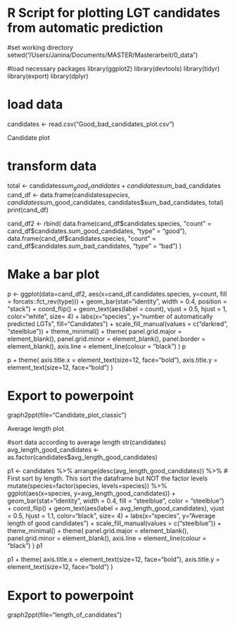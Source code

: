 # R Script for plotting LGT candidates from automatic prediction


#set working directory
setwd("/Users/Janina/Documents/MASTER/Masterarbeit/0_data")

#load necessary packages
library(ggplot2)
library(devtools)
library(tidyr)
library(export)
library(dplyr)

# load data
candidates <- read.csv("Good_bad_candidates_plot.csv")

######################## Candidate plot ########################
# transform data
total <- candidates$sum_good_candidates + candidates$sum_bad_candidates
cand_df <- data.frame(candidates$species, candidates$sum_good_candidates, candidates$sum_bad_candidates, total)
print(cand_df)

cand_df2 <- rbind(
  data.frame(cand_df$candidates.species, "count" = cand_df$candidates.sum_good_candidates, "type" = "good"),
  data.frame(cand_df$candidates.species, "count" = cand_df$candidates.sum_bad_candidates, "type" = "bad")
  )

# Make a bar plot
p <- ggplot(data=cand_df2, aes(x=cand_df.candidates.species, y=count, fill = forcats::fct_rev(type))) +
     geom_bar(stat="identity", width = 0.4, position = "stack") +
     coord_flip() +
     geom_text(aes(label = count), vjust = 0.5, hjust = 1, color="white", size= 4) +
     labs(x="species", y="number of automatically predicted LGTs", fill="Candidates") +
     scale_fill_manual(values = c("darkred", "steelblue")) +
     theme_minimal() +
     theme(
           panel.grid.major = element_blank(),
           panel.grid.minor = element_blank(),
           panel.border = element_blank(),
           axis.line = element_line(colour = "black")
           )
p


p + theme(
 axis.title.x = element_text(size=12, face="bold"),
 axis.title.y = element_text(size=12, face="bold")
)

# Export to powerpoint
graph2ppt(file="Candidate_plot_classic")

######################## Average length plot ########################
#sort data according to average length
str(candidates)
avg_length_good_candidates <- as.factor(candidates$avg_length_good_candidates)

p1 <- candidates %>%
  arrange(desc(avg_length_good_candidates)) %>%   # First sort by length. This sort the dataframe but NOT the factor levels
  mutate(species=factor(species, levels=species)) %>%
  ggplot(aes(x=species, y=avg_length_good_candidates)) +
  geom_bar(stat="identity", width = 0.4, fill = "steelblue", color = "steelblue") +
  coord_flip() +
  geom_text(aes(label = avg_length_good_candidates), vjust = 0.5, hjust = 1.1, color="black", size= 4) +
  labs(x="species", y="Average length of good candidates") +
  scale_fill_manual(values = c("steelblue")) +
  theme_minimal() +
  theme(
    panel.grid.major = element_blank(),
    panel.grid.minor = element_blank(),
    axis.line = element_line(colour = "black")
  )
p1


p1 + theme(
  axis.title.x = element_text(size=12, face="bold"),
  axis.title.y = element_text(size=12, face="bold")
)

# Export to powerpoint
graph2ppt(file="length_of_candidates")
